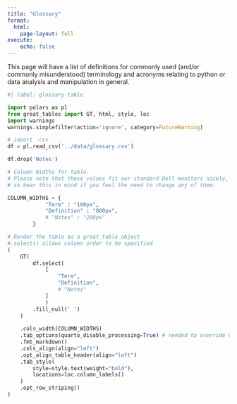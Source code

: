 ```yaml
---
title: "Glossary"
format:
  html:
    page-layout: full
execute:
    echo: false
---
```


This page will have a list of definitions for commonly used (and/or commonly misunderstood) terminology and acronyms relating to python or data analysis and manipulation in general.

<!-- ::: column-screen-inset -->
```python
#| label: glossary-table

import polars as pl
from great_tables import GT, html, style, loc
import warnings
warnings.simplefilter(action='ignore', category=FutureWarning)

# import .csv
df = pl.read_csv('../data/glossary.csv')

df.drop('Notes')

# Column Widths for table.
# Please note that these values fit our standard Dell monitors nicely,
# so bear this in mind if you feel the need to change any of them.

COLUMN_WIDTHS = {
            "Term" : "100px",
            "Definition" : "800px",
            # "Notes" : "200px"
        }

# Render the table as a great_table object
#.select() allows column order to be specified
(
    GT(
        df.select(
            [
				"Term",
				"Definition",
				# "Notes"
            ]
            )
		.fill_null(' ')
    )
    
    .cols_width(COLUMN_WIDTHS)
    .tab_options(quarto_disable_processing=True) # needed to override Quarto's own table formatting
	.fmt_markdown()
    .cols_align(align="left")
    .opt_align_table_header(align="left")
    .tab_style(
        style=style.text(weight="bold"),
        locations=loc.column_labels()
    )
    .opt_row_striping()
)
```
<!-- ::: -->

